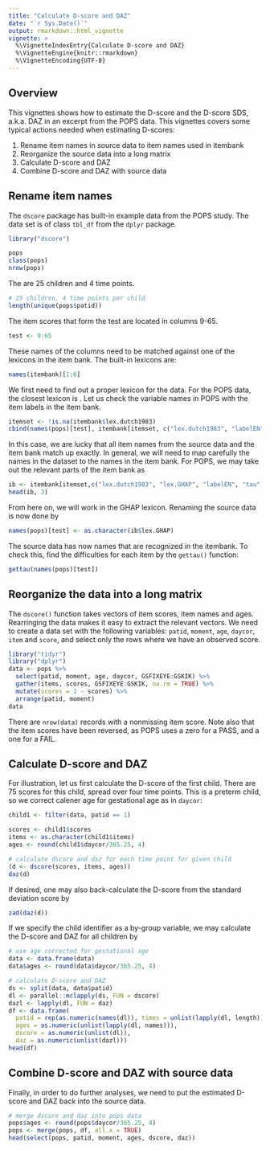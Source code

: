 ---
title: "Calculate D-score and DAZ"
date: "`r Sys.Date()`"
output: rmarkdown::html_vignette
vignette: >
  %\VignetteIndexEntry{Calculate D-score and DAZ}
  %\VignetteEngine{knitr::rmarkdown}
  %\VignetteEncoding{UTF-8}
---

## Overview

This vignettes shows how to estimate the D-score and the D-score SDS, a.k.a. DAZ in an excerpt from the POPS data. This vignettes covers some typical actions needed when estimating D-scores:

1. Rename item names in source data to item names used in itembank
2. Reorganize the source data into a long matrix
3. Calculate D-score and DAZ
4. Combine D-score and DAZ with source data

## Rename item names

The `dscore` package has built-in example data from the POPS study. The data set is of class `tbl_df` from the `dplyr` package. 

```{r rename}
library("dscore")

pops
class(pops)
nrow(pops)
```

The are 25 children and 4 time points. 

```{r children}
# 25 children, 4 time points per child
length(unique(pops$patid))
```

The item scores that form the test are located in columns 9-65.
```{r}
test <- 9:65
```

These names of the columns need to be matched against one of the lexicons in the item bank. The built-in lexicons are:

```{r}
names(itembank)[1:6]
```

We first need to find out a proper lexicon for the data. For the POPS data, the closest lexicon is 
\code{lex.dutch1983}. Let us check the variable names in POPS with the item labels in the item bank.

```{r}
itemset <- !is.na(itembank$lex.dutch1983)
cbind(names(pops)[test], itembank[itemset, c("lex.dutch1983", "labelEN", "tau")])
```

In this case, we are lucky that all item names from the source data and the item bank match up exactly. 
In general, we will need to map carefully the names in the dataset to the names in the item bank. For POPS, 
we may take out the relevant parts of the item bank as

```{r}
ib <- itembank[itemset,c("lex.dutch1983", "lex.GHAP", "labelEN", "tau")]
head(ib, 3)
```

From here on, we will work in the GHAP lexicon. Renaming the source data is now done by

```{r}
names(pops)[test] <- as.character(ib$lex.GHAP)
```

The source data has now names that are recognized in the itembank. To check this, find the difficulties for each item by the `gettau()` function:

```{r}
gettau(names(pops)[test])
```

## Reorganize the data into a long matrix

The `dscore()` function takes vectors of item scores, item names and ages. Rearringing the data makes it easy to extract the relevant vectors. We need to create a data set with the following variables: `patid`, `moment`, `age`, `daycor`, `item` and `score`, and select only the rows where we have an observed score.

```{r}
library("tidyr")
library("dplyr")
data <- pops %>% 
  select(patid, moment, age, daycor, GSFIXEYE:GSKIK) %>%
  gather(items, scores, GSFIXEYE:GSKIK, na.rm = TRUE) %>%
  mutate(scores = 1 - scores) %>% 
  arrange(patid, moment)
data
```

There are `nrow(data)` records with a nonmissing item score. Note also that the item scores have been reversed, as POPS uses a zero for a PASS, and a one for a FAIL.

## Calculate D-score and DAZ

For illustration, let us first calculate the D-score of the first child. There are 75 scores for this child, spread over four time points. This is a preterm child, so we correct calener age for gestational age as in `daycor`:

```{r}
child1 <- filter(data, patid == 1)

scores <- child1$scores
items <- as.character(child1$items)
ages <- round(child1$daycor/365.25, 4)

# calculate dscore and daz for each time point for given child
(d <- dscore(scores, items, ages))
daz(d)
```

If desired, one may also back-calculate the D-score from the standard deviation score by 
```{r}
zad(daz(d))
```

If we specify the child identifier \code{patid} as a by-group variable, 
we may calculate the D-score and DAZ for all children by

```{r}
# use age corrected for gestational age
data <- data.frame(data)
data$ages <- round(data$daycor/365.25, 4)

# calculate D-score and DAZ
ds <- split(data, data$patid)
dl <- parallel::mclapply(ds, FUN = dscore)
dazl <- lapply(dl, FUN = daz)
df <- data.frame(
  patid = rep(as.numeric(names(dl)), times = unlist(lapply(dl, length))),
  ages = as.numeric(unlist(lapply(dl, names))),
  dscore = as.numeric(unlist(dl)),
  daz = as.numeric(unlist(dazl)))
head(df)
```

## Combine D-score and DAZ with source data

Finally, in order to do further analyses, we need to put the estimated D-score and DAZ back into the source data.

```{r}
# merge dscore and daz into pops data
pops$ages <- round(pops$daycor/365.25, 4)
pops <- merge(pops, df, all.x = TRUE)
head(select(pops, patid, moment, ages, dscore, daz))
```

